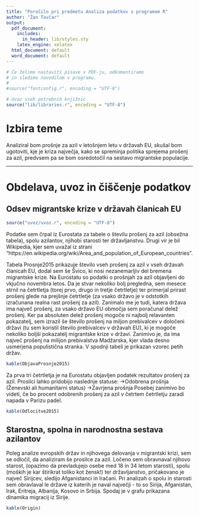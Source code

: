 ```yaml
---
title: "Poročilo pri predmetu Analiza podatkov s programom R"
author: "Žan Tavčar"
output:
  pdf_document:
    includes:
      in_header: lib/styles.sty
    latex_engine: xelatex
  html_document: default
  word_document: default
---
```


```r
# Če želimo nastaviti pisave v PDF-ju, odkomentiramo
# in sledimo navodilom v programu.
#
#source("fontconfig.r", encoding = "UTF-8")

# Uvoz vseh potrebnih knjižnic
source("lib/libraries.r", encoding = "UTF-8")
```

# Izbira teme

Analiziral bom prošnje za azil v letošnjem letu v državah EU, skušal bom ugotoviti, kje je kriza največja, kako se spreminja politika sprejema prošenj za azil, predvsem pa se bom osredotočil na sestavo migrantske populacije.

***

# Obdelava, uvoz in čiščenje podatkov

## Odsev migrantske krize v državah članicah EU

```r
source("uvoz/uvoz.r", encoding = "UTF-8")
```

Podatke sem črpal iz Eurostata za tabele o številu prošenj za azil (obsežna tabela), spolu azilantov, njihobi starosti ter državljanstvu. Drugi vir je bil Wikipedia, kjer sem uvažal iz strani "https://en.wikipedia.org/wiki/Area_and_population_of_European_countries".

Tabela Prosnje2015 prikazuje število vseh prošenj za azil v vseh državah članicah EU, dodal sem še Švico, ki nosi nezanemarljiv del bremena migrantske krize. Na Eurostatu so podatki o prošnjah za azil objavljeni do vkjučno novembra letos. Da je stvar nekoliko bolj pregledna, sem mesece strnil na četrtletja (torej prvo, drugo in tretje četrtletje) ter primerjal prirast prošenj glede na prejšnje četrtletje (za vsako državo je v odstotkih izračunana realna rast prošenj za azil). Zanimalo me je tudi, katera država ima največ prošenj, za vsako državo EU območja sem poračunal delež prošenj. Ker pa absoluten delež prošenj mogoče ni najbolj relavanten pokazatelj, sem izrazil še število prošenj na miljon prebivalcev v določeni državi (tu sem koristil število prebivalcev v državah EU), ki je mogoče nekoliko boljši pokazatelj migrantske krize v državi. Zanimivo je, da ima največ prošenj na milijon prebivalstva Madžarska, kjer vlada desno usmerjena populistična stranka. V spodnji tabeli je prikazan vzorec petih držav.


```r
kable(ObjavaProsnje2015)
```

Za prva tri četrtletja je na Eurostatu objavljen podatek rezultatov prošenj za azil. Prosilci lahko pridobijo naslednje statuse:
->Odobrena prošnja (Ženevski ali humanitarni status)
->Zavrjena prošnja
Posebej zanimivo bo videti, če bo procent odobrenih prošenj za azil v četrtem četrtletju zaradi napada v Parizu padel.

```r
kable(Odlocitve2015)
```

## Starostna, spolna in narodnostna sestava azilantov
Poleg analize evropskih držav in njihovega delovanja v migrantski krizi, sem se odločil, da analiziram še prosilce za azil. Ločeno sem obravnaval njihovo starost, (opazimo da prevladujejo osebe med 18 in 34 letom starosti), spolu (moških je kar štirikrat toliko kot žensk!) ter državljanstvo, pričakovano je največ Sirijcev, sledijo Afganistanci in Iračani. Pri analizah o spolu in starosti sem obravlaval le države iz katerih je naval največji - to so Sirija, Afganistan, Irak, Eritreja, Albanija, Kosovo in Srbija. Spodaj je v grafu prikazana dinamika migracij iz Sirije.
```r
kable(Origin)
```




